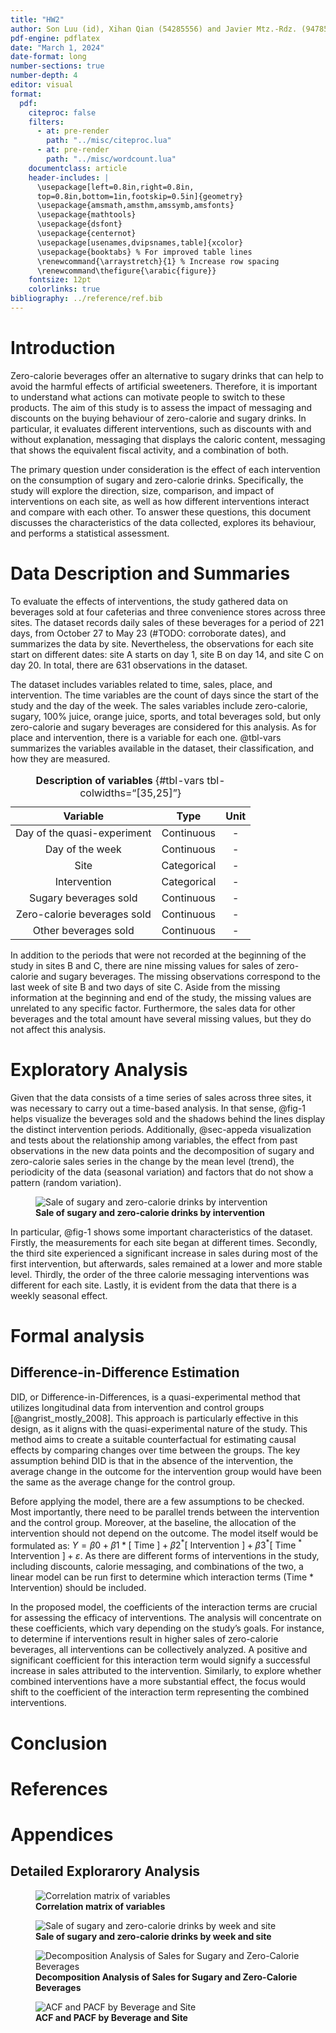 ```yaml
---
title: "HW2"
author: Son Luu (id), Xihan Qian (54285556) and Javier Mtz.-Rdz. (94785938)
pdf-engine: pdflatex
date: "March 1, 2024"
date-format: long
number-sections: true
number-depth: 4
editor: visual
format: 
  pdf:
    citeproc: false
    filters: 
      - at: pre-render
        path: "../misc/citeproc.lua"
      - at: pre-render
        path: "../misc/wordcount.lua"
    documentclass: article
    header-includes: |
      \usepackage[left=0.8in,right=0.8in,
      top=0.8in,bottom=1in,footskip=0.5in]{geometry} 
      \usepackage{amsmath,amsthm,amssymb,amsfonts}
      \usepackage{mathtools}
      \usepackage{dsfont}
      \usepackage{centernot}
      \usepackage[usenames,dvipsnames,table]{xcolor}
      \usepackage{booktabs} % For improved table lines
      \renewcommand{\arraystretch}{1} % Increase row spacing
      \renewcommand\thefigure{\arabic{figure}}
    fontsize: 12pt
    colorlinks: true
bibliography: ../reference/ref.bib
---
```


```{=tex}
\thispagestyle{empty}
\clearpage
\pagenumbering{arabic}
```
# Introduction

Zero-calorie beverages offer an alternative to sugary drinks that can help to avoid the harmful effects of artificial sweeteners. Therefore, it is important to understand what actions can motivate people to switch to these products. The aim of this study is to assess the impact of messaging and discounts on the buying behaviour of zero-calorie and sugary drinks. In particular, it evaluates different interventions, such as discounts with and without explanation, messaging that displays the caloric content, messaging that shows the equivalent fiscal activity, and a combination of both.

The primary question under consideration is the effect of each intervention on the consumption of sugary and zero-calorie drinks. Specifically, the study will explore the direction, size, comparison, and impact of interventions on each site, as well as how different interventions interact and compare with each other. To answer these questions, this document discusses the characteristics of the data collected, explores its behaviour, and performs a statistical assessment.

# Data Description and Summaries

To evaluate the effects of interventions, the study gathered data on beverages sold at four cafeterias and three convenience stores across three sites. The dataset records daily sales of these beverages for a period of 221 days, from October 27 to May 23 (#TODO: corroborate dates), and summarizes the data by site. Nevertheless, the observations for each site start on different dates: site A starts on day 1, site B on day 14, and site C on day 20. In total, there are 631 observations in the dataset.

The dataset includes variables related to time, sales, place, and intervention. The time variables are the count of days since the start of the study and the day of the week. The sales variables include zero-calorie, sugary, 100% juice, orange juice, sports, and total beverages sold, but only zero-calorie and sugary beverages are considered for this analysis. As for place and intervention, there is a variable for each one. @tbl-vars summarizes the variables available in the dataset, their classification, and how they are measured.

|          Variable           |    Type     | Unit |
|:---------------------------:|:-----------:|:----:|
| Day of the quasi-experiment | Continuous  |  \-  |
|       Day of the week       | Continuous  |  \-  |
|            Site             | Categorical |  \-  |
|        Intervention         | Categorical |  \-  |
|    Sugary beverages sold    | Continuous  |  \-  |
| Zero-calorie beverages sold | Continuous  |  \-  |
|    Other beverages sold     | Continuous  |  \-  |

: **Description of variables** {#tbl-vars tbl-colwidths="[35,25]"}

In addition to the periods that were not recorded at the beginning of the study in sites B and C, there are nine missing values for sales of zero-calorie and sugary beverages. The missing observations correspond to the last week of site B and two days of site C. Aside from the missing information at the beginning and end of the study, the missing values are unrelated to any specific factor. Furthermore, the sales data for other beverages and the total amount have several missing values, but they do not affect this analysis.

# Exploratory Analysis

Given that the data consists of a time series of sales across three sites, it was necessary to carry out a time-based analysis. In that sense, @fig-1 helps visualize the beverages sold and the shadows behind the lines display the distinct intervention periods. Additionally, @sec-appeda visualization and tests about the relationship among variables, the effect from past observations in the new data points and the decomposition of sugary and zero-calorie sales series in the change by the mean level (trend), the periodicity of the data (seasonal variation) and factors that do not show a pattern (random variation).

![**Sale of sugary and zero-calorie drinks by intervention**](../figs/eda-1_time-serie.png){#fig-1}

In particular, @fig-1 shows some important characteristics of the dataset. Firstly, the measurements for each site began at different times. Secondly, the third site experienced a significant increase in sales during most of the first intervention, but afterwards, sales remained at a lower and more stable level. Thirdly, the order of the three calorie messaging interventions was different for each site. Lastly, it is evident from the data that there is a weekly seasonal effect.

# Formal analysis

## Difference-in-Difference Estimation

DID, or Difference-in-Differences, is a quasi-experimental method that utilizes longitudinal data from intervention and control groups [@angrist_mostly_2008]. This approach is particularly effective in this design, as it aligns with the quasi-experimental nature of the study. This method aims to create a suitable counterfactual for estimating causal effects by comparing changes over time between the groups. The key assumption behind DID is that in the absence of the intervention, the average change in the outcome for the intervention group would have been the same as the average change for the control group. 

Before applying the model, there are a few assumptions to be checked. Most importantly, there need to be parallel trends between the intervention and the control group. Moreover, at the baseline, the allocation of the intervention should not depend on the outcome. The model itself would be formulated as: $Y=\beta 0+\beta 1 *[\text { Time }]+\beta 2^*[\text { Intervention }]+\beta 3^*\left[\text { Time }{ }^* \text { Intervention }\right]+\varepsilon$. As there are different forms of interventions in the study, including discounts, calorie messaging, and combinations of the two, a linear model can be run first to determine which interaction terms (Time * Intervention) should be included. 

In the proposed model, the coefficients of the interaction terms are crucial for assessing the efficacy of interventions. The analysis will concentrate on these coefficients, which vary depending on the study's goals. For instance, to determine if interventions result in higher sales of zero-calorie beverages, all interventions can be collectively analyzed. A positive and significant coefficient for this interaction term would signify a successful increase in sales attributed to the intervention. Similarly, to explore whether combined interventions have a more substantial effect, the focus would shift to the coefficient of the interaction term representing the combined interventions.

# Conclusion

\newpage

# References

# Appendices

::: {#appendix-count}
## Detailed Explorarory Analysis {#sec-appeda}

```{=tex}
\renewcommand\thefigure{A.\arabic{figure}}
\setcounter{figure}{0}
```
![**Correlation matrix of variables**](../figs/eda-5_corr.png){#fig-2}

![**Sale of sugary and zero-calorie drinks by week and site**](../figs/eda-2_season-plot.png){#fig-3}

![**Decomposition Analysis of Sales for Sugary and Zero-Calorie Beverages**](../figs/eda-3_decomposition.png)

![**ACF and PACF by Beverage and Site**](../figs/eda-4_acf-pacf.png){#fig-4}
:::

